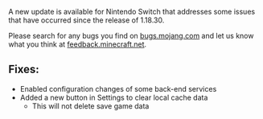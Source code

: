 A new update is available for Nintendo Switch that addresses some issues that have occurred since the release of 1.18.30.

Please search for any bugs you find on [bugs.mojang.com](https://bugs.mojang.com/) and let us know what you think at [feedback.minecraft.net](https://feedback.minecraft.net/).  
  

## **Fixes:**

-   Enabled configuration changes of some back-end services
-   Added a new button in Settings to clear local cache data
    -   This will not delete save game data